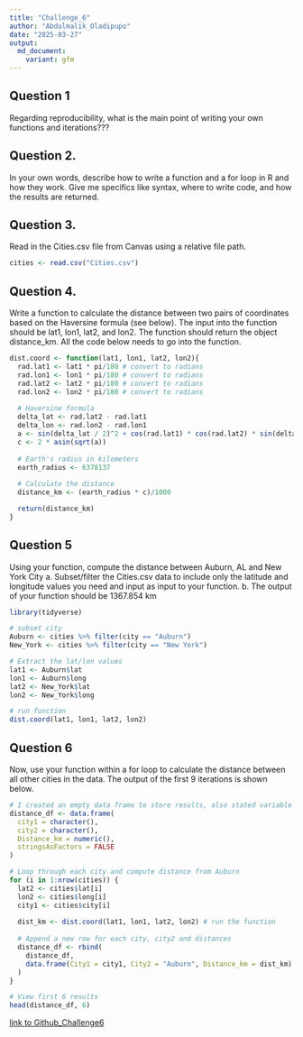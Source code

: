 ```yaml
---
title: "Challenge_6"
author: "Abdulmalik_Oladipupo"
date: "2025-03-27"
output:
  md_document:
    variant: gfm
---
```


## Question 1

Regarding reproducibility, what is the main point of writing your own functions and iterations???


## Question 2.	

In your own words, describe how to write a function and a for loop in R and how they work. Give me specifics like syntax, where to write code, and how the results are returned. 

## Question 3.

Read in the Cities.csv file from Canvas using a relative file path.

```r
cities <- read.csv("Cities.csv")
```

## Question 4.

Write a function to calculate the distance between two pairs of coordinates based on the Haversine formula (see below). The input into the function should be lat1, lon1, lat2, and lon2. The function should return the object distance_km. All the code below needs to go into the function.

```r
dist.coord <- function(lat1, lon1, lat2, lon2){
  rad.lat1 <- lat1 * pi/180 # convert to radians
  rad.lon1 <- lon1 * pi/180 # convert to radians
  rad.lat2 <- lat2 * pi/180 # convert to radians
  rad.lon2 <- lon2 * pi/180 # convert to radians
  
  # Haversine formula
  delta_lat <- rad.lat2 - rad.lat1
  delta_lon <- rad.lon2 - rad.lon1
  a <- sin(delta_lat / 2)^2 + cos(rad.lat1) * cos(rad.lat2) * sin(delta_lon / 2)^2
  c <- 2 * asin(sqrt(a)) 
  
  # Earth's radius in kilometers
  earth_radius <- 6378137
  
  # Calculate the distance
  distance_km <- (earth_radius * c)/1000

  return(distance_km)
}
```

## Question 5

Using your function, compute the distance between Auburn, AL and New York City 
a.	Subset/filter the Cities.csv data to include only the latitude and longitude values you need and input as input to your function. 
b.	The output of your function should be 1367.854 km

```r
library(tidyverse)

# subset city
Auburn <- cities %>% filter(city == "Auburn")
New_York <- cities %>% filter(city == "New York")

# Extract the lat/lon values
lat1 <- Auburn$lat
lon1 <- Auburn$long
lat2 <- New_York$lat
lon2 <- New_York$long

# run function
dist.coord(lat1, lon1, lat2, lon2)
```


## Question 6

Now, use your function within a for loop to calculate the distance between all other cities in the data. The output of the first 9 iterations is shown below. 

```r
# I created an empty data frame to store results, also stated variable type
distance_df <- data.frame(
  city1 = character(),
  city2 = character(),
  Distance_km = numeric(),
  stringsAsFactors = FALSE
)

# Loop through each city and compute distance from Auburn 
for (i in 1:nrow(cities)) {
  lat2 <- cities$lat[i]
  lon2 <- cities$long[i]
  city1 <- cities$city[i]
  
  dist_km <- dist.coord(lat1, lon1, lat2, lon2) # run the function
  
  # Append a new row for each city, city2 and distances
  distance_df <- rbind(
    distance_df,
    data.frame(City1 = city1, City2 = "Auburn", Distance_km = dist_km)
  )
}

# View first 6 results
head(distance_df, 6)

```


[link to Github_Challenge6](https://github.com/aubclsc0239/PLPA6820_2025/tree/main/Coding_challenge_6)







